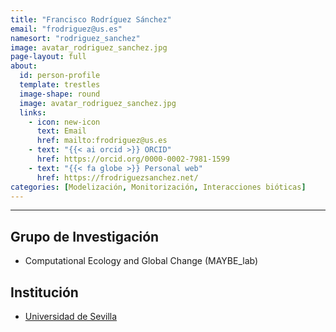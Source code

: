 ```yaml
---
title: "Francisco Rodríguez Sánchez"
email: "frodriguez@us.es"  
namesort: "rodriguez_sanchez"
image: avatar_rodriguez_sanchez.jpg
page-layout: full
about: 
  id: person-profile
  template: trestles
  image-shape: round
  image: avatar_rodriguez_sanchez.jpg
  links:
    - icon: new-icon
      text: Email
      href: mailto:frodriguez@us.es
    - text: "{{< ai orcid >}} ORCID"
      href: https://orcid.org/0000-0002-7981-1599
    - text: "{{< fa globe >}} Personal web"
      href: https://frodriguezsanchez.net/
categories: [Modelización, Monitorización, Interacciones bióticas]
---
```

 
<hr>

:::{#person-profile}

## Grupo de Investigación
- Computational Ecology and Global Change (MAYBE_lab)

## Institución
- [Universidad de Sevilla](https://www.us.es/)

:::
